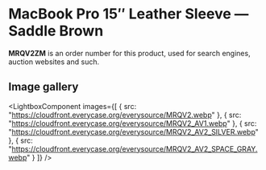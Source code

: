 
# MacBook Pro 15″ Leather Sleeve — Saddle Brown

<Callout type='info' emoji='👉🏻'>**MRQV2ZM** is an order number for this product, used for search engines, auction websites and such.</Callout>

## Image gallery

<LightboxComponent
    images={[
      {
        src: "https://cloudfront.everycase.org/everysource/MRQV2.webp"
      },
      {
        src: "https://cloudfront.everycase.org/everysource/MRQV2_AV1.webp"
      },
      {
        src: "https://cloudfront.everycase.org/everysource/MRQV2_AV2_SILVER.webp"
      },
      {
        src: "https://cloudfront.everycase.org/everysource/MRQV2_AV2_SPACE_GRAY.webp"
      }
    ]}
  />
